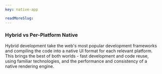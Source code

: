 ```yaml
---
key: native-app

readMoreSlug:
---
```


### Hybrid vs Per-Platform Native

Hybrid development take the web's most popular development frameworks and compiling the code into a native UI format for each relevant platform. This brings the best of both worlds - fast development and code reuse, using familiar technologies, and the performance and consistency of a native rendering engine.
